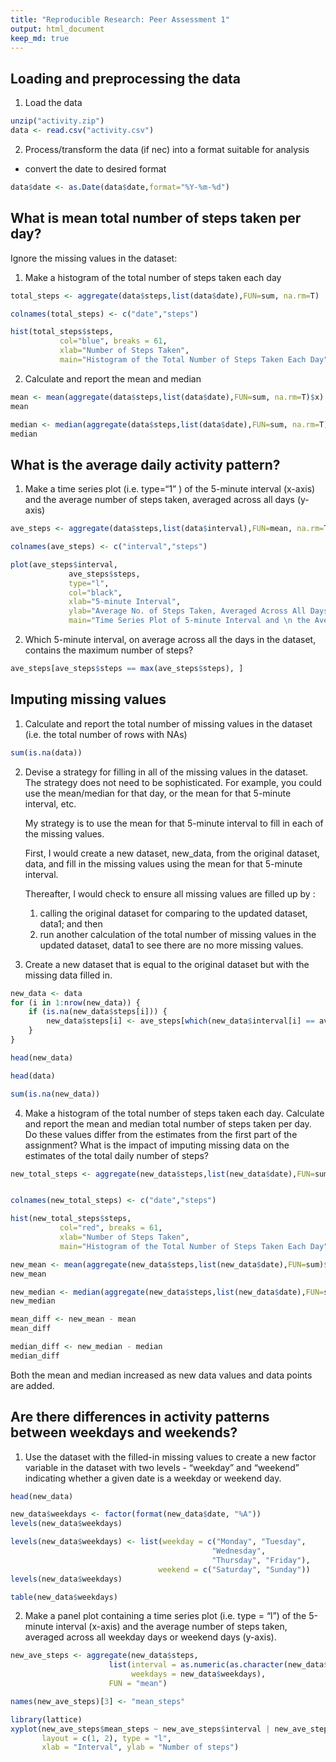 ```yaml
---
title: "Reproducible Research: Peer Assessment 1"
output: html_document
keep_md: true
---
```



## Loading and preprocessing the data

1.  Load the data 

```r
unzip("activity.zip")
data <- read.csv("activity.csv")
```

2.  Process/transform the data (if nec) into a format suitable for analysis 
- convert the date to desired format

```r
data$date <- as.Date(data$date,format="%Y-%m-%d")
```


## What is mean total number of steps taken per day? 

Ignore the missing values in the dataset:

1.  Make a histogram of the total number of steps taken each day

```r
total_steps <- aggregate(data$steps,list(data$date),FUN=sum, na.rm=T)

colnames(total_steps) <- c("date","steps")

hist(total_steps$steps,
           col="blue", breaks = 61,
           xlab="Number of Steps Taken",
           main="Histogram of the Total Number of Steps Taken Each Day")
```

2.  Calculate and report the mean and median 

```r
mean <- mean(aggregate(data$steps,list(data$date),FUN=sum, na.rm=T)$x)
mean

median <- median(aggregate(data$steps,list(data$date),FUN=sum, na.rm=T)$x)
median
```


## What is the average daily activity pattern?

1.  Make a time series plot (i.e. type="1" ) of the 5-minute interval (x-axis) and the average number of steps taken, averaged across all days (y-axis)

```r
ave_steps <- aggregate(data$steps,list(data$interval),FUN=mean, na.rm=T)

colnames(ave_steps) <- c("interval","steps")

plot(ave_steps$interval,
             ave_steps$steps,
             type="l",
             col="black",
             xlab="5-minute Interval",
             ylab="Average No. of Steps Taken, Averaged Across All Days",
             main="Time Series Plot of 5-minute Interval and \n the Average No. of Steps Taken, Averaged Across All Days")
```

2.  Which 5-minute interval, on average across all the days in the dataset, contains the maximum number of steps?

```r
ave_steps[ave_steps$steps == max(ave_steps$steps), ]
```

## Imputing missing values

1.  Calculate and report the total number of missing values in the dataset (i.e. the total number of rows with NAs)

```r
sum(is.na(data))
```

2.  Devise a strategy for filling in all of the missing values in the dataset.  The strategy does not need to be sophisticated. For example, you could use the mean/median for that day, or the mean for that 5-minute interval, etc.

    My strategy is to use the mean for that 5-minute interval to fill in each of the         missing values.

    First, I would create a new dataset, new_data, from the original dataset, data, 
    and fill in the missing values using the mean for that 5-minute interval.

    Thereafter, I would check to ensure all missing values are filled up by :
    (1) calling the original dataset for comparing to the updated dataset, data1; and     then
    (2) run another calculation of the total number of missing values in the updated 
    dataset, data1 to see there are no more missing values.
    
3.  Create a new dataset that is equal to the original dataset but with the missing data filled in.

```r
new_data <- data 
for (i in 1:nrow(new_data)) {
    if (is.na(new_data$steps[i])) {
        new_data$steps[i] <- ave_steps[which(new_data$interval[i] == ave_steps$interval), ]$steps
    }
}

head(new_data)
```

```r
head(data)

sum(is.na(new_data))
```

4.  Make a histogram of the total number of steps taken each day. Calculate and report the mean and median total number of steps taken per day. Do these values differ from the estimates from the first part of the assignment? What is the impact of imputing missing data on the estimates of the total daily number of steps?

```r
new_total_steps <- aggregate(new_data$steps,list(new_data$date),FUN=sum)


colnames(new_total_steps) <- c("date","steps")

hist(new_total_steps$steps,
           col="red", breaks = 61,
           xlab="Number of Steps Taken",
           main="Histogram of the Total Number of Steps Taken Each Day")
```

```r
new_mean <- mean(aggregate(new_data$steps,list(new_data$date),FUN=sum)$x)
new_mean

new_median <- median(aggregate(new_data$steps,list(new_data$date),FUN=sum)$x)
new_median
```

```r
mean_diff <- new_mean - mean
mean_diff

median_diff <- new_median - median
median_diff
```

Both the mean and median increased as new data values and data points are added.  

## Are there differences in activity patterns between weekdays and weekends?

1.  Use the dataset with the filled-in missing values to create a new factor variable in the dataset with two levels - "weekday" and "weekend" indicating whether a given date is a weekday or weekend day.

```r
head(new_data)
```

```r
new_data$weekdays <- factor(format(new_data$date, "%A"))
levels(new_data$weekdays)
```

```r
levels(new_data$weekdays) <- list(weekday = c("Monday", "Tuesday",
                                             "Wednesday", 
                                             "Thursday", "Friday"),
                                 weekend = c("Saturday", "Sunday"))
levels(new_data$weekdays)
```

```r
table(new_data$weekdays)
```

2.  Make a panel plot containing a time series plot (i.e. type = "l") of the 5-minute interval (x-axis) and the average number of steps taken, averaged across all weekday days or weekend days (y-axis).

```r
new_ave_steps <- aggregate(new_data$steps, 
                      list(interval = as.numeric(as.character(new_data$interval)), 
                           weekdays = new_data$weekdays),
                      FUN = "mean")

names(new_ave_steps)[3] <- "mean_steps"

library(lattice)
xyplot(new_ave_steps$mean_steps ~ new_ave_steps$interval | new_ave_steps$weekdays, 
       layout = c(1, 2), type = "l", 
       xlab = "Interval", ylab = "Number of steps")
```










